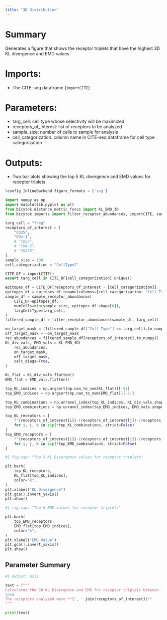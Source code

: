 ```yaml
---
title: "3D Distribution"
---
```


# Summary
Generates a figure that shows the receptor triplets that have the highest 3D KL divergence and EMD values.

# Imports:
- The CITE-seq dataframe (`importCITE`)

# Parameters:
- targ_cell: cell type whose selectivity will be maximized
- receptors_of_interest: list of receptors to be analyzed
- sample_size: number of cells to sample for analysis
- cell_categorization: column name in CITE-seq dataframe for cell type categorization

# Outputs:
- Two bar plots showing the top 5 KL divergence and EMD values for receptor triplets

```python
%config InlineBackend.figure_formats = ['svg']

import numpy as np
import matplotlib.pyplot as plt
from bicytok.distance_metric_funcs import KL_EMD_3D
from bicytok.imports import filter_receptor_abundances, importCITE, sample_receptor_abundances

targ_cell = "Treg"
receptors_of_interest = [
    "CD25",
    "CD4-1",
    # "CD27",
    # "CD4-2",
    # "CD278",
]
sample_size = 100
cell_categorization = "CellType2"

CITE_DF = importCITE()
assert targ_cell in CITE_DF[cell_categorization].unique()

epitopes_df = CITE_DF[receptors_of_interest + [cell_categorization]]
epitopes_df = epitopes_df.rename(columns={cell_categorization: "Cell Type"})
sample_df = sample_receptor_abundances(
    CITE_DF=epitopes_df,
    numCells=min(sample_size, epitopes_df.shape[0]),
    targCellType=targ_cell,
)
filtered_sample_df = filter_receptor_abundances(sample_df, targ_cell)

on_target_mask = (filtered_sample_df["Cell Type"] == targ_cell).to_numpy()
off_target_mask = ~on_target_mask
rec_abundances = filtered_sample_df[receptors_of_interest].to_numpy()
KL_div_vals, EMD_vals = KL_EMD_3D(
    rec_abundances,
    on_target_mask,
    off_target_mask,
    calc_diags=True,
)

KL_flat = KL_div_vals.flatten()
EMD_flat = EMD_vals.flatten()

top_KL_indices = np.argsort(np.nan_to_num(KL_flat))[-5:]
top_EMD_indices = np.argsort(np.nan_to_num(EMD_flat))[-5:]

top_KL_combinations = np.unravel_index(top_KL_indices, KL_div_vals.shape)
top_EMD_combinations = np.unravel_index(top_EMD_indices, EMD_vals.shape)

top_KL_receptors = [
    f"{receptors_of_interest[i]}-{receptors_of_interest[j]}-{receptors_of_interest[k]}"
    for i, j, k in zip(*top_KL_combinations, strict=False)
]
top_EMD_receptors = [
    f"{receptors_of_interest[i]}-{receptors_of_interest[j]}-{receptors_of_interest[k]}"
    for i, j, k in zip(*top_EMD_combinations, strict=False)
]
```

```python
#| fig-cap: "Top 5 KL Divergence values for receptor triplets"

plt.barh(
    top_KL_receptors,
    KL_flat[top_KL_indices],
    color="k",
)
plt.xlabel("KL Divergence")
plt.gca().invert_yaxis()
plt.show()
```

```python
#| fig-cap: "Top 5 EMD values for receptor triplets"

plt.barh(
    top_EMD_receptors,
    EMD_flat[top_EMD_indices],
    color="k",
)
plt.xlabel("EMD Value")
plt.gca().invert_yaxis()
plt.show()
```

## Parameter Summary
```python
#| output: asis

text = f"""
Calculated the 3D KL Divergence and EMD for receptor triplets between **{targ_cell}**s and all other cell types. The analysis was performed on **{sample_size}** cells sampled from the CITE-seq dataset.
\n\n
The receptors analyzed were **{', '.join(receptors_of_interest)}**.
"""

print(text)
```